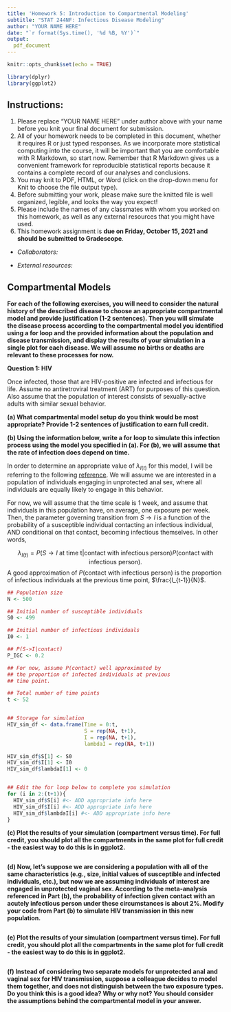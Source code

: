 ---
title: 'Homework 5: Introduction to Compartmental Modeling'
subtitle: "STAT 244NF: Infectious Disease Modeling"
author: "YOUR NAME HERE"
date: "`r format(Sys.time(), '%d %B, %Y')`"
output: 
  pdf_document
---

```{r setup, include=FALSE}
knitr::opts_chunk$set(echo = TRUE)

library(dplyr)
library(ggplot2)
```

## Instructions:

1. Please replace "YOUR NAME HERE" under author above with your name before you knit your final document for submission.
2. All of your homework needs to be completed in this document, whether it requires R or just typed responses. As we incorporate more statistical computing into the course, it will be important that you are comfortable with R Markdown, so start now. Remember that R Markdown gives us a convenient framework for reproducible statistical reports because it contains a complete record of our analyses and conclusions.
3. You may knit to PDF, HTML, or Word (click on the drop-down menu for Knit to choose the file output type). 
4. Before submitting your work, please make sure the knitted file is well organized, legible, and looks the way you expect!
5. Please include the names of any classmates with whom you worked on this homework, as well as any external resources that you might have used.
6. This homework assignment is **due on Friday, October 15, 2021 and should be submitted to Gradescope**.

- *Collaborators:*

- *External resources:*

## Compartmental Models

**For each of the following exercises, you will need to consider the natural history of the described disease to choose an appropriate compartmental model and provide justification (1-2 sentences). Then you will simulate the disease process according to the compartmental model you identified using a for loop and the provided information about the population and disease transmission, and display the results of your simulation in a single plot for each disease. We will assume no births or deaths are relevant to these processes for now.**

**Question 1: HIV**

Once infected, those that are HIV-positive are infected and infectious for life. Assume no antiretroviral treatment (ART) for purposes of this question. Also assume that the population of interest consists of sexually-active adults with similar sexual behavior.

**(a) What compartmental model setup do you think would be most appropriate? Provide 1-2 sentences of justification to earn full credit.**


**(b) Using the information below, write a for loop to simulate this infection process using the model you specified in (a). For (b), we will assume that the rate of infection does depend on time.**

In order to determine an appropriate value of $\lambda_{I(t)}$ for this model, I will be referring to the following [reference](https://stanfordhealthcare.org/medical-conditions/sexual-and-reproductive-health/hiv-aids/causes/risk-of-exposure.html). We will assume we are interested in a population of individuals engaging in unprotected anal sex, where all individuals are equally likely to engage in this behavior.

For now, we will assume that the time scale is 1 week, and assume that individuals in this population have, on average, one exposure per week. Then, the parameter governing transition from $S \rightarrow I$ is a function of the probability of a susceptible individual contacting an infectious individual, AND conditional on that contact, becoming infectious themselves. In other words,

$$
\lambda_{I(t)}=P(S\rightarrow I \text{ at time t}|\text{contact with infectious person})P(\text{contact with infectious person}).
$$
A good approximation of $P(\text{contact with infectious person})$ is the proportion of infectious individuals at the previous time point, $\frac{I_{t-1}}{N}$.

```{r}
## Population size
N <- 500

## Initial number of susceptible individuals
S0 <- 499

## Initial number of infectious individuals
I0 <- 1

## P(S->I|contact)
P_IGC <- 0.2

## For now, assume P(contact) well approximated by 
## the proportion of infected individuals at previous
## time point.

## Total number of time points
t <- 52


## Storage for simulation
HIV_sim_df <- data.frame(Time = 0:t,
                         S = rep(NA, t+1),
                         I = rep(NA, t+1),
                         lambdaI = rep(NA, t+1))

HIV_sim_df$S[1] <- S0
HIV_sim_df$I[1] <- I0
HIV_sim_df$lambdaI[1] <- 0


## Edit the for loop below to complete you simulation
for (i in 2:(t+1)){
  HIV_sim_df$S[i] #<- ADD appropriate info here
  HIV_sim_df$I[i] #<- ADD appropriate info here
  HIV_sim_df$lambdaI[i] #<- ADD appropriate info here
}

```


**(c) Plot the results of your simulation (compartment versus time). For full credit, you should plot all the compartments in the same plot for full credit - the easiest way to do this is in ggplot2.**

```{r}

```


**(d) Now, let's suppose we are considering a population with all of the same characteristics (e.g., size, initial values of susceptible and infected individuals, etc.), but now we are assuming individuals of interest are engaged in unprotected vaginal sex. According to the meta-analysis referenced in Part (b), the probability of infection given contact with an acutely infectious person under these circumstances is about 2%. Modify your code from Part (b) to simulate HIV transmission in this new population.**

```{r}

```


**(e) Plot the results of your simulation (compartment versus time). For full credit, you should plot all the compartments in the same plot for full credit - the easiest way to do this is in ggplot2.**

```{r}

```

**(f) Instead of considering two separate models for unprotected anal and vaginal sex for HIV transmission, suppose a colleague decides to model them together, and does not distinguish between the two exposure types. Do you think this is a good idea? Why or why not? You should consider the assumptions behind the compartmental model in your answer.**




